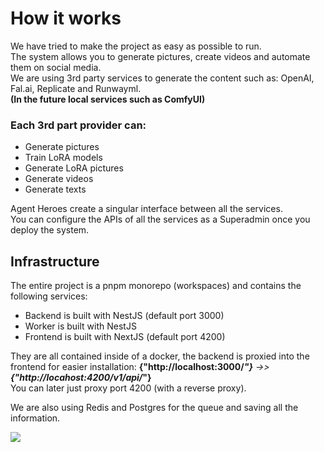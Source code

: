 # How it works
We have tried to make the project as easy as possible to run.<br />
The system allows you to generate pictures, create videos and automate them on social media.<br />
We are using 3rd party services to generate the content such as: OpenAI, Fal.ai, Replicate and Runwayml.<br />
<strong>(In the future local services such as ComfyUI)</strong>

### Each 3rd part provider can:
- Generate pictures
- Train LoRA models
- Generate LoRA pictures
- Generate videos
- Generate texts

Agent Heroes create a singular interface between all the services.<br />
You can configure the APIs of all the services as a Superadmin once you deploy the system.

## Infrastructure
The entire project is a pnpm monorepo (workspaces) and contains the following services:
- Backend is built with NestJS (default port 3000)
- Worker is built with NestJS
- Frontend is built with NextJS (default port 4200)

They are all contained inside of a docker, the backend is proxied into the frontend for easier installation:
<strong>{"http://localhost:3000/*"}</strong> ->> <strong>{"http://locahost:4200/v1/api/*"}</strong><br />
You can later just proxy port 4200 (with a reverse proxy).

We are also using Redis and Postgres for the queue and saving all the information.

<div className="flex">
  <img src="/services.svg" className="h-[800px]" />
</div>
